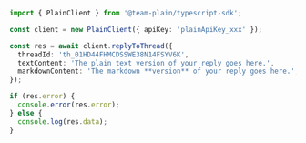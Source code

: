```ts
import { PlainClient } from '@team-plain/typescript-sdk';

const client = new PlainClient({ apiKey: 'plainApiKey_xxx' });

const res = await client.replyToThread({
  threadId: 'th_01HD44FHMCDSSWE38N14FSYV6K',
  textContent: 'The plain text version of your reply goes here.',
  markdownContent: 'The markdown **version** of your reply goes here.',
});

if (res.error) {
  console.error(res.error);
} else {
  console.log(res.data);
}
```
